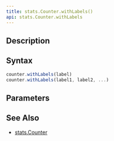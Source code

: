 ```yaml
---
title: stats.Counter.withLabels()
api: stats.Counter.withLabels
---
```


## Description

<Summary/>

## Syntax

``` js
counter.withLabels(label)
counter.withLabels(label1, label2, ...)
```

## Parameters

<Parameters/>

## See Also

* [stats.Counter](/reference/api/stats/Counter)
